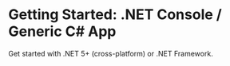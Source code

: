 
# Getting Started: .NET Console / Generic C# App
<AppliesTo all />
Get started with .NET 5+ (cross-platform) or .NET Framework.

<InstallNuGet step={1}/>

<CSharpMain step={2}/>

<CSharpUpdates step={3}/>

<CSharpPublish step={4}/>

<InstallVpk step={5}/>

<BuildRelease step={6}/>

<Completion />